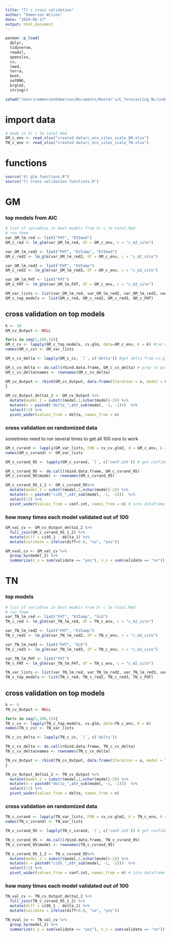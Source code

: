 ```yaml
---
title: "7) c cross validation"
author: "Emmerson Wilson"
date: "2024-06-17"
output: html_document
---
```


```r
pacman::p_load(
  dplyr,
  tidyverse,
  readxl,
  openxlsx,
  cv,
  lme4,
  terra,
  boot,
  setRNG,
  brglm2,
  stringr)
```


```r
setwd("/Users/emmersonEmmerson/Documents/Master's/C_forecasting_NL/code_for_stats/c_gap_predictions")
```

# import data
```r
# made in 5) c lm total.Rmd
GM_c_env <- read_xlsx("created data/c_env_sites_scale_GM.xlsx")
TN_c_env <- read_xlsx("created data/c_env_sites_scale_TN.xlsx")
```

# functions
```r
source("4) glm functions.R")
source("7) cross validation functions.R")
```

# GM

### top models from AIC
```r
# list of variables in best models from 5) c lm total.Rmd
# run them
var_GM_lm_red <- list("FHT", "EVImed")
GM_c_red <- lm_glm(var_GM_lm_red, df = GM_c_env, c = "c_m2_site")

var_GM_lm_red2 <- list("FHT", "EVIamp", "EVImed")
GM_c_red2 <- lm_glm(var_GM_lm_red2, df = GM_c_env, c = "c_m2_site")

var_GM_lm_red3 <- list("FHT", "EVIamp")
GM_c_red3 <- lm_glm(var_GM_lm_red3, df = GM_c_env, c = "c_m2_site")

var_GM_lm_FHT <- list("FHT")
GM_c_FHT <- lm_glm(var_GM_lm_FHT, df = GM_c_env, c = "c_m2_site")

GM_var_lists <- list(var_GM_lm_red, var_GM_lm_red2, var_GM_lm_red3, var_GM_lm_FHT)
GM_c_top_models <- list(GM_c_red, GM_c_red2, GM_c_red3, GM_c_FHT)
```

## cross validation on top models
```r
k <- 10 
GM_cv_Output <- NULL

for(x in seq(1,100,1)){
GM_c_cv <- lapply(GM_c_top_models, cv.glm, data=GM_c_env, K = k) #run cv.glm for each of the cadidate models
names(GM_c_cv) <- GM_var_lists

GM_c_cv_delta <- lapply(GM_c_cv, `[`, c('delta')) #get delta from cv.glm output

GM_c_cv_delta <- do.call(rbind.data.frame, GM_c_cv_delta) # prep to put into dataframe
GM_c_cv_delta$names <- rownames(GM_c_cv_delta)

GM_cv_Output <- rbind(GM_cv_Output, data.frame(Iteration = x, model = GM_c_cv_delta$names, delta = GM_c_cv_delta$delta)) # make into dataframe
}
  
GM_cv_Output_delta1_2 <- GM_cv_Output %>% 
  mutate(model_2 = substr(model,1,nchar(model)-2)) %>% 
  mutate(n = paste0("delta_",str_sub(model, -1, -1)))  %>% 
  select(!2) %>% 
  pivot_wider(values_from = delta, names_from = n) 
```

### cross validation on randomized data
sometimes need to run several times to get all 100 runs to work
```r
GM_c_cvrand <- lapply(GM_var_lists, FUN = cv_cv.glm2, d = GM_c_env, k = k) # run cv.glm for model run on randomly rearranged data, 100 times
names(GM_c_cvrand) <- GM_var_lists

GM_c_cvrand_95 <- lapply(GM_c_cvrand, `[`, c('conf.int')) # get confidence intervals

GM_c_cvrand_95 <- do.call(rbind.data.frame, GM_c_cvrand_95)
GM_c_cvrand_95$model <- rownames(GM_c_cvrand_95)

GM_c_cvrand_95_1_2 <- GM_c_cvrand_95%>% 
  mutate(model_2 = substr(model,1,nchar(model)-2)) %>% 
  mutate(n = paste0("ci95_",str_sub(model, -1, -1)))  %>% 
  select(!2) %>% 
  pivot_wider(values_from = conf.int, names_from = n) # into dataframe
```

### how many times each model validated out of 100
```r
GM_val_cv <- GM_cv_Output_delta1_2 %>% 
  full_join(GM_c_cvrand_95_1_2) %>% 
  mutate(diff = ci95_1 - delta_1) %>% 
  mutate(validate = ifelse(diff<0.0, "no", "yes"))

GM_nval_cv <- GM_val_cv %>% 
  group_by(model_2) %>% 
  summarize(n_y = sum(validate == "yes"), n_n = sum(validate == "no")) # count number of times delta2 as lower than lower 95% CI
```

# TN

### top models
```r
# list of variables in best models from 5) c lm total.Rmd
# run them
var_TN_lm_red <- list("FHT", "EVIamp", "SLO")
TN_c_red <- lm_glm(var_TN_lm_red, df = TN_c_env, c = "c_m2_site")

var_TN_lm_red2 <- list("FHT", "EVIamp")
TN_c_red2 <- lm_glm(var_TN_lm_red2, df = TN_c_env, c = "c_m2_site")

var_TN_lm_red3 <- list("FHT", "SLO")
TN_c_red3 <- lm_glm(var_TN_lm_red3, df = TN_c_env, c = "c_m2_site")

var_TN_lm_FHT <- list("FHT")
TN_c_FHT <- lm_glm(var_TN_lm_FHT, df = TN_c_env, c = "c_m2_site")

TN_var_lists <- list(var_TN_lm_red, var_TN_lm_red2, var_TN_lm_red3, var_TN_lm_FHT)
TN_c_top_models <- list(TN_c_red, TN_c_red2, TN_c_red3, TN_c_FHT)
```

## cross validation on top models
```r
k <- 9
TN_cv_Output <- NULL

for(x in seq(1,100,1)){
TN_c_cv <- lapply(TN_c_top_models, cv.glm, data=TN_c_env, K = k)
names(TN_c_cv) <- TN_var_lists

TN_c_cv_delta <- lapply(TN_c_cv, `[`, c('delta'))

TN_c_cv_delta <- do.call(rbind.data.frame, TN_c_cv_delta)
TN_c_cv_delta$names <- rownames(TN_c_cv_delta)

TN_cv_Output <- rbind(TN_cv_Output, data.frame(Iteration = x, model = TN_c_cv_delta$names, delta = TN_c_cv_delta$delta))
}

TN_cv_Output_delta1_2 <- TN_cv_Output %>% 
  mutate(model_2 = substr(model,1,nchar(model)-2)) %>% 
  mutate(n = paste0("delta_",str_sub(model, -1, -1)))  %>% 
  select(!2) %>% 
  pivot_wider(values_from = delta, names_from = n)
```

### cross validation on randomized data
```r
TN_c_cvrand <- lapply(TN_var_lists, FUN = cv_cv.glm2, d = TN_c_env, k = k) # run cv.glm for model run on randomly rearranged data, 100 times
names(TN_c_cvrand) <- TN_var_lists

TN_c_cvrand_95 <- lapply(TN_c_cvrand, `[`, c('conf.int')) # get confidence intervals

TN_c_cvrand_95 <- do.call(rbind.data.frame, TN_c_cvrand_95)
TN_c_cvrand_95$model <- rownames(TN_c_cvrand_95)

TN_c_cvrand_95_1_2 <- TN_c_cvrand_95%>% 
  mutate(model_2 = substr(model,1,nchar(model)-2)) %>% 
  mutate(n = paste0("ci95_",str_sub(model, -1, -1)))  %>% 
  select(!2) %>% 
  pivot_wider(values_from = conf.int, names_from = n) # into dataframe
```

### how many times each model validated out of 100
```r
TN_val_cv <- TN_cv_Output_delta1_2 %>% 
  full_join(TN_c_cvrand_95_1_2) %>% 
  mutate(diff = ci95_1 - delta_1) %>% 
  mutate(validate = ifelse(diff<0.0, "no", "yes"))

TN_nval_cv <- TN_val_cv %>% 
  group_by(model_2) %>% 
  summarize(n_y = sum(validate == "yes"), n_n = sum(validate == "no")) # count number of times delta2 as lower than lower 95% CI
```
